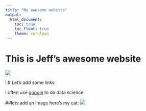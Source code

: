 ```yaml
---
title: "My awesome website"
output: 
  html_document:
    toc: true
    toc_float: true
    theme: cerulean
---
```


# This is Jeff's awesome website

![](https://media.giphy.com/media/drXGoW1iudhKw/giphy.gif)

l
# Let's add some links

i often use [google](googl.com) to do data science

##lets add an image
here's my cat:
![](IMG_20181128_151135.jpg)